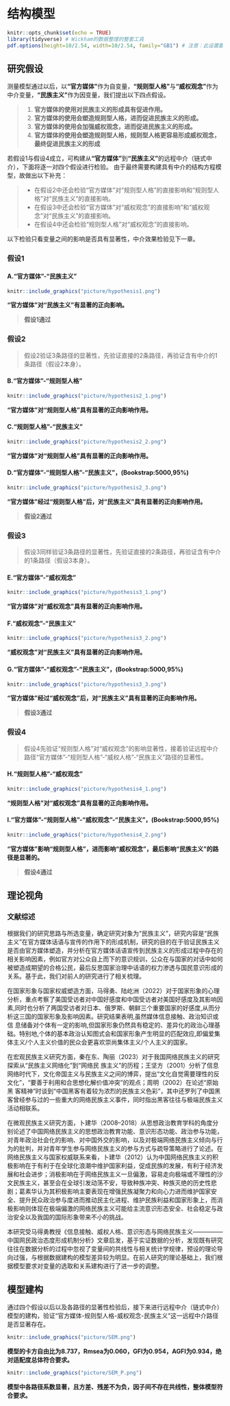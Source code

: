 # 结构模型 {#strumodel}

```{r setup, include=FALSE}
knitr::opts_chunk$set(echo = TRUE)
library(tidyverse) # Wickham的数据整理的整套工具
pdf.options(height=10/2.54, width=10/2.54, family="GB1") # 注意：此设置要放在最后
```

## 研究假设 {#strumodel-one}

测量模型通过以后，以**“官方媒体”**作为自变量，**“规则型人格”**与**“威权观念”**作为中介变量，**“民族主义”**作为因变量，我们提出以下四点假设。  

> 1. **官方媒体的使用对民族主义的形成具有促进作用。**
> 2. **官方媒体的使用会塑造规则型人格，进而促进民族主义的形成。**
> 3. **官方媒体的使用会加强威权观念，进而促进民族主义的形成。** 
> 4. **官方媒体的使用会塑造规则型人格，规则型人格更容易形成威权观念，最终促进民族主义的形成**
 
若假设1与假设4成立，可构建从**“官方媒体”**到**“民族主义”**的远程中介（链式中介），下面将逐一对四个假设进行检验。
由于最终需要构建具有中介的结构方程模型，故做出以下补充：  

> - 在假设2中还会检验“官方媒体”对“规则型人格”的直接影响和“规则型人格”对“民族主义”的直接影响。
> - 在假设3中还会检验“官方媒体”对“威权观念”的直接影响”和“威权观念”对“民族主义”的直接影响。
> - 在假设4中还会检验“规则型人格”对“威权观念”的直接影响。   

以下检验只看变量之间的影响是否具有显著性，中介效果检验见下一章。
 
### 假设1 {#hypothesis1}

#### A.“官方媒体”-“民族主义” {-}
```{r fig.cap="officalmedia-nationalism"}
knitr::include_graphics("picture/hypothesis1.png")
```  

**“官方媒体”对“民族主义”有显著的正向影响。**

> **假设1通过**     

### 假设2 {#hypothesis2}

> 假设2验证3条路径的显著性，先验证直接的2条路径，再验证含有中介的1条路径（假设2本身）。

#### B.“官方媒体”-“规则型人格” {-}
```{r fig.cap="officalmedia-Obedient personality"}
knitr::include_graphics("picture/hypothesis2_1.png")
```   

**“官方媒体”对“规则型人格”具有显著的正向影响作用。**

#### C.“规则型人格”-“民族主义” {-}
```{r fig.cap="Obedient-nationalism"}
knitr::include_graphics("picture/hypothesis2_2.png")
```   

**“官方媒体”对“规则型人格”具有显著的正向影响作用。**

#### D.“官方媒体”-“规则型人格”-“民族主义”，**(Bookstrap:5000,95%)** {-}
```{r fig.cap="officalmedia-Obedient personality-nationalism"}
knitr::include_graphics("picture/hypothesis2_3.png")
```    

**“官方媒体”经过“规则型人格”后，对“民族主义”具有显著的正向影响作用。**

> **假设2通过**

### 假设3 {#hypothesis3}

> 假设3同样验证3条路径的显著性，先验证直接的2条路径，再验证含有中介的1条路径（假设3本身）。

#### E.“官方媒体”-“威权观念” {-}
```{r fig.cap="officalmedia-authoritarianism"}
knitr::include_graphics("picture/hypothesis3_1.png")
```    

**“官方媒体”对“威权观念”具有显著的正向影响作用。**

#### F.“威权观念”-“民族主义” {-}
```{r fig.cap="authoritarianism-nationalism"}
knitr::include_graphics("picture/hypothesis3_2.png")
```    

**“威权观念”对“民族主义”具有显著的正向影响作用。**

#### G.“官方媒体”-“威权观念”-“民族主义”，**(Bookstrap:5000,95%)** {-}
```{r fig.cap="officalmedia-authoritarianism-nationalism"}
knitr::include_graphics("picture/hypothesis3_3.png")
```    

**“官方媒体”经过“威权观念”后，对“民族主义”具有显著的正向影响作用。**

> **假设3通过**

### 假设4 {#hypothesis4}

> 假设4先验证“规则型人格”对“威权观念”的影响显著性，接着验证远程中介路径“官方媒体”-“规则型人格”-“威权人格”-“民族主义”路径的显著性。

#### H.“规则型人格”-“威权观念” {-}
```{r fig.cap="Obedient personality-authoritarianism"}
knitr::include_graphics("picture/hypothesis4_1.png")
```    

**“规则型人格”对“威权观念”具有显著的正向影响作用。**

#### I.“官方媒体”-“规则型人格”-“威权观念”-“民族主义”，**(Bookstrap:5000,95%)** {-}
```{r fig.cap="officalmedia-Obedient personality-authoritarianism-nationalism"}
knitr::include_graphics("picture/hypothesis4_2.png")
```    

**“官方媒体”影响“规则型人格”，进而影响“威权观念”，最后影响“民族主义”的路径是显著的。**

> **假设4通过**    

## 理论视角 {#strumodel-xxx}
     
### 文献综述 {#strumodel-xxy}
    
根据我们的研究思路与所选变量，确定研究对象为“民族主义”，研究内容是“民族主义”在官方媒体话语与宣传的作用下的形成机制，研究的目的在于验证民族主义是否由官方媒体塑造，并分析在官方媒体话语宣传到民族主义的形成过程中存在的相关影响因素，例如官方对公众自上而下的意识规训，公众在与国家的对话中如何被塑造成期望的合格公民，最后反思国家治理中话语的权力渗透与国民意识形成的关系。基于此，我们对前人的研究进行了相关梳理。
    
在国家形象与国家权威塑造方面，马得勇、陆屹洲（2022）对于国家形象的心理分析，重点考察了美国受访者对中国好感度和中国受访者对美国好感度及其影响因素,同时也分析了两国受访者对日本、俄罗斯、朝鲜三个重要国家的好感度,从而分析这三国的国家形象及影响因素。研究结果表明,虽然媒体信息接触、政治知识或信 息储备对个体有一定的影响,但国家形象仍然具有稳定的、差异化的政治心理基础。特别地,个体的基本政治认知图式会和国家形象产生明显的匹配效应,即偏爱集体主义/个人主义价值的民众会更喜欢崇尚集体主义/个人主义的国家。   

在宏观民族主义研究方面，秦在东、陶丽（2023）对于我国网络民族主义的研究探索从“民族主义网络化”到“网络民 族主义”的历程；王坚方（2001）分析了信息网络时代下，文化帝国主义与民族主义之间的博弈，提出“文化自觉需要理性的反文化”，“要善于利用和合思想化解价值冲突”的观点；周明（2002）在论述“原始黑 客精神”时谈到“中国黑客有着较为浓烈的民族主义色彩”，其中还罗列了中国黑客曾经参与过的一些重大的网络民族主义事件，同时指出黑客往往与极端民族主义活动相联系。   

在微观民族主义研究方面，卜建华（2008--2018）从思想政治教育学科的角度分别论述了中国网络民族主义的思想政治教育功能、意识形态功能、政治参与功能，对青年政治社会化的影响、对中国外交的影响，以及对极端网络民族主义倾向与行为的批判，并对青年学生参与网络民族主义的参与方式与疏导策略进行了论述。在网络民族主义与国家权威联系来看，卜建华（2012）认为中国网络民族主义的积极影响在于有利于在全球化浪潮中维护国家利益，促成民族的发展，有利于经济发展和社会进步；消极影响在于网络民族主义一旦偏激，容易走向极端或不理性的沙文民族主义，甚至会在全球引发动荡不安，导致种族冲突、种族灭绝的历史性悲剧；葛素华认为其积极影响主要表现在增强民族凝聚力和向心力进而维护国家安全、提升民众政治参与度进而推动民主化进程、维护民族利益和国家形象上，而消极影响则体现在极端偏激的网络民族主义可能给主流意识形态安全、社会稳定与政治安全以及我国的国际形象带来不小的挑战。

本研究受马得勇教授《信息接触、威权人格、意识形态与网络民族主义—————中国网民政治态度形成机制分析》文章启发，基于实证数据的分析，发现既有研究往往在数据分析的过程中忽视了变量间的共线性与相关统计学规律，预设的理论导向过强，与根据数据建构的模型差异较为明显。在前人研究的理论基础上，我们根据模型要求对变量的选取和关系建构进行了进一步的调整。

## 模型建构 {#strumodel-two}

通过四个假设以后以及各路径的显著性检验后，接下来进行远程中介（链式中介）模型的建构，验证“官方媒体-规则型人格-威权观念-民族主义”这一远程中介路径是否显著存在。

```{r fig.cap="SEM"}
knitr::include_graphics("picture/SEM.png")
```   

**模型的卡方自由比为8.737，Rmsea为0.060，GFI为0.954，AGFI为0.934，绝对适配度总体符合要求。**

```{r fig.cap="p"}
knitr::include_graphics("picture/SEM_P.png")
```  

**模型中各路径系数显著，且方差、残差不为负，因子间不存在共线性，整体模型符合要求。**
